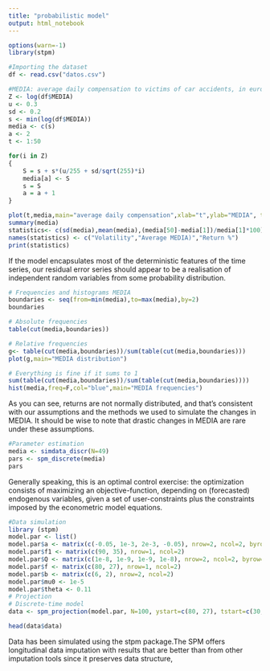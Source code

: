 ---
title: "probabilistic model"
output: html_notebook
---


```{r}
options(warn=-1)
library(stpm)
```

```{r}
#Importing the dataset
df <- read.csv("datos.csv")
```

```{r}
#MEDIA: average daily compensation to victims of car accidents, in euros
Z <- log(df$MEDIA)  
u <- 0.3             
sd <- 0.2             
s <- min(log(df$MEDIA))             
media <- c(s)         
a <- 2                
t <- 1:50            

for(i in Z)
{
    S = s + s*(u/255 + sd/sqrt(255)*i)
    media[a] <- S                        
    s = S                                 
    a = a + 1
}

plot(t,media,main="average daily compensation",xlab="t",ylab="MEDIA", type="hist",col="blue")
summary(media)
statistics<- c(sd(media),mean(media),(media[50]-media[1])/media[1]*100)
names(statistics) <- c("Volatility","Average MEDIA)","Return %")
print(statistics)
```
If the model encapsulates most of the deterministic features of the time series, our residual error series should appear to be a realisation of independent random variables from some probability distribution.
```{r}
# Frequencies and histograms MEDIA
boundaries <- seq(from=min(media),to=max(media),by=2)    
boundaries

# Absolute frequencies
table(cut(media,boundaries))    

# Relative frequencies
g<- table(cut(media,boundaries))/sum(table(cut(media,boundaries)))
plot(g,main="MEDIA distribution")

# Everything is fine if it sums to 1
sum(table(cut(media,boundaries))/sum(table(cut(media,boundaries))))
hist(media,freq=F,col="blue",main="MEDIA frequencies")

```
As you can see, returns are not  normally distributed, and that’s consistent with our assumptions and the methods we used to simulate the changes in MEDIA. It should be wise to note that drastic changes in MEDIA are rare under these assumptions.
```{r}
#Parameter estimation
media <- simdata_discr(N=49)
pars <- spm_discrete(media)
pars

```
Generally speaking, this is an optimal control exercise: the optimization consists of maximizing an objective-function, depending on (forecasted) endogenous variables, given a set of user-constraints plus the constraints imposed by the econometric model equations.
```{r}
#Data simulation
library (stpm)
model.par <- list()
model.par$a <- matrix(c(-0.05, 1e-3, 2e-3, -0.05), nrow=2, ncol=2, byrow=TRUE)
model.par$f1 <- matrix(c(90, 35), nrow=1, ncol=2)
model.par$Q <- matrix(c(1e-8, 1e-9, 1e-9, 1e-8), nrow=2, ncol=2, byrow=TRUE)
model.par$f <- matrix(c(80, 27), nrow=1, ncol=2)
model.par$b <- matrix(c(6, 2), nrow=2, ncol=2)
model.par$mu0 <- 1e-5
model.par$theta <- 0.11
# Projection
# Discrete-time model
data <- spm_projection(model.par, N=100, ystart=c(80, 27), tstart=c(30, 60))

head(data$data)
```
Data has been simulated using the stpm package.The SPM offers longitudinal data imputation with results that are better than from other imputation tools since it preserves data structure,